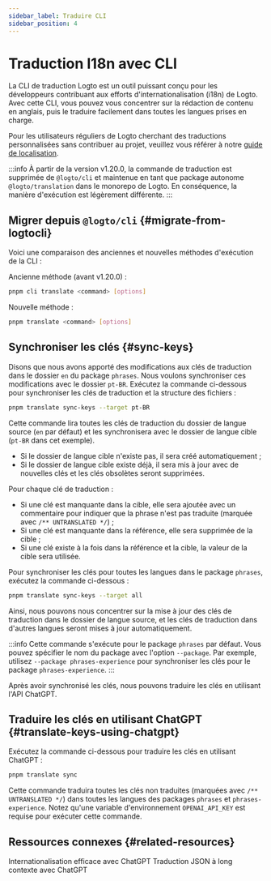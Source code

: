 ```yaml
---
sidebar_label: Traduire CLI
sidebar_position: 4
---
```


# Traduction I18n avec CLI

La CLI de traduction Logto est un outil puissant conçu pour les développeurs contribuant aux efforts d'internationalisation (i18n) de Logto. Avec cette CLI, vous pouvez vous concentrer sur la rédaction de contenu en anglais, puis le traduire facilement dans toutes les langues prises en charge.

Pour les utilisateurs réguliers de Logto cherchant des traductions personnalisées sans contribuer au projet, veuillez vous référer à notre [guide de localisation](/customization/localized-languages/).

:::info
À partir de la version v1.20.0, la commande de traduction est supprimée de `@logto/cli` et maintenue en tant que package autonome `@logto/translation` dans le monorepo de Logto. En conséquence, la manière d'exécution est légèrement différente.
:::

## Migrer depuis `@logto/cli` \{#migrate-from-logtocli}

Voici une comparaison des anciennes et nouvelles méthodes d'exécution de la CLI :

Ancienne méthode (avant v1.20.0) :

```bash
pnpm cli translate <command> [options]
```

Nouvelle méthode :

```bash
pnpm translate <command> [options]
```

## Synchroniser les clés \{#sync-keys}

Disons que nous avons apporté des modifications aux clés de traduction dans le dossier `en` du package `phrases`. Nous voulons synchroniser ces modifications avec le dossier `pt-BR`. Exécutez la commande ci-dessous pour synchroniser les clés de traduction et la structure des fichiers :

```bash
pnpm translate sync-keys --target pt-BR
```

Cette commande lira toutes les clés de traduction du dossier de langue source (`en` par défaut) et les synchronisera avec le dossier de langue cible (`pt-BR` dans cet exemple).

- Si le dossier de langue cible n'existe pas, il sera créé automatiquement ;
- Si le dossier de langue cible existe déjà, il sera mis à jour avec de nouvelles clés et les clés obsolètes seront supprimées.

Pour chaque clé de traduction :

- Si une clé est manquante dans la cible, elle sera ajoutée avec un commentaire pour indiquer que la phrase n'est pas traduite (marquée avec `/** UNTRANSLATED */`) ;
- Si une clé est manquante dans la référence, elle sera supprimée de la cible ;
- Si une clé existe à la fois dans la référence et la cible, la valeur de la cible sera utilisée.

Pour synchroniser les clés pour toutes les langues dans le package `phrases`, exécutez la commande ci-dessous :

```bash
pnpm translate sync-keys --target all
```

Ainsi, nous pouvons nous concentrer sur la mise à jour des clés de traduction dans le dossier de langue source, et les clés de traduction dans d'autres langues seront mises à jour automatiquement.

:::info
Cette commande s'exécute pour le package `phrases` par défaut. Vous pouvez spécifier le nom du package avec l'option `--package`. Par exemple, utilisez `--package phrases-experience` pour synchroniser les clés pour le package `phrases-experience`.
:::

Après avoir synchronisé les clés, nous pouvons traduire les clés en utilisant l'API ChatGPT.

## Traduire les clés en utilisant ChatGPT \{#translate-keys-using-chatgpt}

Exécutez la commande ci-dessous pour traduire les clés en utilisant ChatGPT :

```bash
pnpm translate sync
```

Cette commande traduira toutes les clés non traduites (marquées avec `/** UNTRANSLATED */`) dans toutes les langues des packages `phrases` et `phrases-experience`. Notez qu'une variable d'environnement `OPENAI_API_KEY` est requise pour exécuter cette commande.

## Ressources connexes \{#related-resources}

<Url href="https://blog.logto.io/efficient-internationalization-with-chatgpt">
  Internationalisation efficace avec ChatGPT
</Url>

<Url href="https://blog.logto.io/long-context-json-translation-with-chat-gpt">
  Traduction JSON à long contexte avec ChatGPT
</Url>

